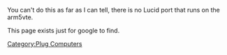 You can't do this as far as I can tell, there is no Lucid port that runs on the arm5vte.

This page exists just for google to find.

[[Category:Plug Computers]]